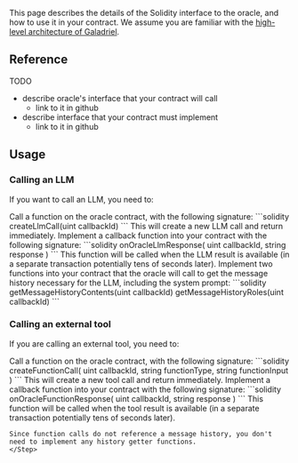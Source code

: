 This page describes the details of the Solidity interface to the oracle, and how to use it in your contract. We assume you are familiar with the [high-level architecture of Galadriel](/how-it-works).

## Reference

TODO 
* describe oracle's interface that your contract will call
    * link to it in github
* describe interface that your contract must implement
    * link to it in github


## Usage

### Calling an LLM

If you want to call an LLM, you need to:

<Steps>
    <Step>
    Call a function on the oracle contract, with the following signature:
    ```solidity
    createLlmCall(uint callbackId)
    ```
    This will create a new LLM call and return immediately.
    </Step>
    <Step>
    Implement a callback function into your contract with the following signature:
    ```solidity
    onOracleLlmResponse(
        uint callbackId,
        string response
        )
    ```
    This function will be called when the LLM result is available (in a separate transaction potentially tens of seconds later).
    </Step>
    <Step>
    Implement two functions into your contract that the oracle will call to get the message history necessary for the LLM, including the system prompt:
    ```solidity
    getMessageHistoryContents(uint callbackId)
    getMessageHistoryRoles(uint callbackId)
    ```
    </Step>
</Steps>

### Calling an external tool

If you are calling an external tool, you need to:

<Steps>
    <Step>
    Call a function on the oracle contract, with the following signature:
    ```solidity
    createFunctionCall(
        uint callbackId,
        string functionType,
        string functionInput
        )
    ```
    This will create a new tool call and return immediately.
    </Step>
    <Step>
    Implement a callback function into your contract with the following signature:
    ```solidity
    onOracleFunctionResponse(
        uint callbackId,
        string response
        )
    ```
    This function will be called when the tool result is available (in a separate transaction potentially tens of seconds later).

    Since function calls do not reference a message history, you don't need to implement any history getter functions.
    </Step>
</Steps>
